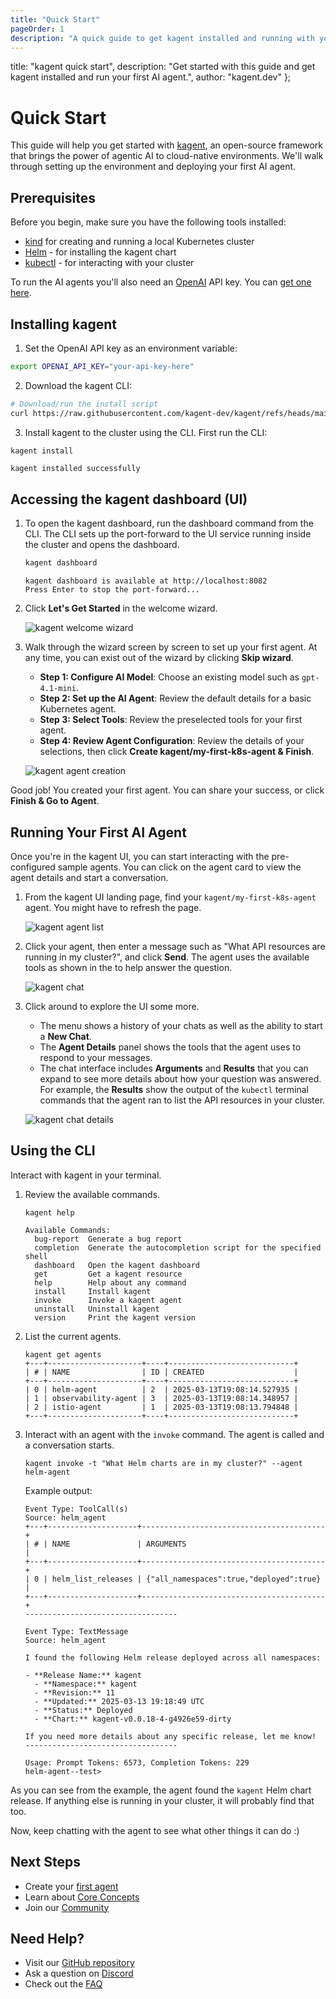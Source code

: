 ```yaml
---
title: "Quick Start"
pageOrder: 1
description: "A quick guide to get kagent installed and running with your first AI agent."
---
```


  title: "kagent quick start",
  description: "Get started with this guide and get kagent installed and run your first AI agent.",
  author: "kagent.dev"
};

# Quick Start

This guide will help you get started with [kagent](https://github.com/kagent-dev/kagent), an open-source framework that brings the power of agentic AI to cloud-native environments. We'll walk through setting up the environment and deploying your first AI agent.

## Prerequisites

Before you begin, make sure you have the following tools installed:

- [kind](https://kind.sigs.k8s.io/docs/user/quick-start/) for creating and running a local Kubernetes cluster
- [Helm](https://helm.sh/docs/intro/install/) - for installing the kagent chart
- [kubectl](https://kubernetes.io/docs/tasks/tools/) - for interacting with your cluster

To run the AI agents you'll also need an [OpenAI](https://openai.com) API key. You can [get one here](https://platform.openai.com/account/api-keys).

## Installing kagent

1. Set the OpenAI API key as an environment variable:

```bash
export OPENAI_API_KEY="your-api-key-here"
```

2. Download the kagent CLI:

```bash
# Download/run the install script
curl https://raw.githubusercontent.com/kagent-dev/kagent/refs/heads/main/scripts/get-kagent | bash
```

3. Install kagent to the cluster using the CLI. First run the CLI:

```bash
kagent install
```

```console
kagent installed successfully
```

## Accessing the kagent dashboard (UI)

1. To open the kagent dashboard, run the dashboard command from the CLI. The CLI sets up the port-forward to the UI service running inside the cluster and opens the dashboard.

   ```bash
   kagent dashboard
   ```

   ```console
   kagent dashboard is available at http://localhost:8082
   Press Enter to stop the port-forward...
   ```

2. Click **Let's Get Started** in the welcome wizard.

   ![kagent welcome wizard](/images/kagent-wizard.png "Kagent welcome wizard")

3. Walk through the wizard screen by screen to set up your first agent. At any time, you can exist out of the wizard by clicking **Skip wizard**.

   * **Step 1: Configure AI Model**: Choose an existing model such as `gpt-4.1-mini`.
   * **Step 2: Set up the AI Agent**: Review the default details for a basic Kubernetes agent.
   * **Step 3: Select Tools**: Review the preselected tools for your first agent.
   * **Step 4: Review Agent Configuration**: Review the details of your selections, then click **Create kagent/my-first-k8s-agent & Finish**.

   ![kagent agent creation](/images/kagent-wizard-review.png "Review and finish your first wizard in the kagent wizard")

Good job! You created your first agent. You can share your success, or click **Finish & Go to Agent**.

## Running Your First AI Agent

Once you're in the kagent UI, you can start interacting with the pre-configured sample agents. You can click on the agent card to view the agent details and start a conversation.

1. From the kagent UI landing page, find your `kagent/my-first-k8s-agent` agent. You might have to refresh the page.

   ![kagent agent list](/images/kagent-landing.png "Your first agent")

2. Click your agent, then enter a message such as "What API resources are running in my cluster?", and click **Send**. The agent uses the available tools as shown in the  to help answer the question.

   ![kagent chat](/images/k8s-agent-first-chat.png "Chat with your agent")

3. Click around to explore the UI some more.
   
   * The menu shows a history of your chats as well as the ability to start a **New Chat**.
   * The **Agent Details** panel shows the tools that the agent uses to respond to your messages.
   * The chat interface includes **Arguments** and **Results** that you can expand to see more details about how your question was answered. For example, the **Results** show the output of the `kubectl` terminal commands that the agent ran to list the API resources in your cluster.
   
   ![kagent chat details](/images/k8s-agent-results.png "Explore features of the chat UI, such as results that show the output of terminal commands")

## Using the CLI

Interact with kagent in your terminal.

1. Review the available commands.

   ```shell
   kagent help
   
   Available Commands:
     bug-report  Generate a bug report
     completion  Generate the autocompletion script for the specified shell
     dashboard   Open the kagent dashboard
     get         Get a kagent resource
     help        Help about any command
     install     Install kagent
     invoke      Invoke a kagent agent
     uninstall   Uninstall kagent
     version     Print the kagent version
   ```

2. List the current agents.

   ```shell
   kagent get agents
   +---+---------------------+----+----------------------------+
   | # | NAME                | ID | CREATED                    |
   +---+---------------------+----+----------------------------+
   | 0 | helm-agent          | 2  | 2025-03-13T19:08:14.527935 |
   | 1 | observability-agent | 3  | 2025-03-13T19:08:14.348957 |
   | 2 | istio-agent         | 1  | 2025-03-13T19:08:13.794848 |
   +---+---------------------+----+----------------------------+
   ```

3. Interact with an agent with the `invoke` command. The agent is called and a conversation starts.

   ```shell
   kagent invoke -t "What Helm charts are in my cluster?" --agent helm-agent
   ```
   
   Example output:

   ```console
   Event Type: ToolCall(s)
   Source: helm_agent
   +---+--------------------+-----------------------------------------+
   | # | NAME               | ARGUMENTS                               |
   +---+--------------------+-----------------------------------------+
   | 0 | helm_list_releases | {"all_namespaces":true,"deployed":true} |
   +---+--------------------+-----------------------------------------+
   ----------------------------------
   
   Event Type: TextMessage
   Source: helm_agent
   
   I found the following Helm release deployed across all namespaces:
   
   - **Release Name:** kagent
     - **Namespace:** kagent
     - **Revision:** 11
     - **Updated:** 2025-03-13 19:18:49 UTC
     - **Status:** Deployed
     - **Chart:** kagent-v0.0.18-4-g4926e59-dirty
   
   If you need more details about any specific release, let me know!
   ----------------------------------
   
   Usage: Prompt Tokens: 6573, Completion Tokens: 229
   helm-agent--test>
   ```

As you can see from the example, the agent found the `kagent` Helm chart release. If anything else is running in your cluster, it will probably find that too.

Now, keep chatting with the agent to see what other things it can do :)

## Next Steps

- Create your [first agent](/docs/kagent/getting-started/first-agent)
- Learn about [Core Concepts](/docs/kagent/concepts)
- Join our [Community](https://discord.gg/Fu3k65f2k3)

## Need Help?

- Visit our [GitHub repository](https://github.com/kagent-dev/kagent)
- Ask a question on [Discord](https://discord.gg/Fu3k65f2k3)
- Check out the [FAQ](/docs/kagent/resources/faq)